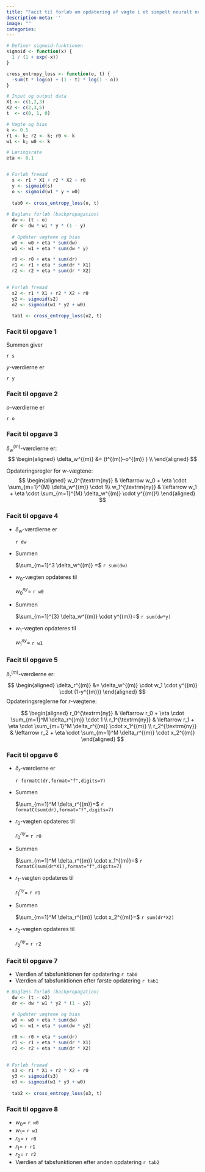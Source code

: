 ```yaml
---
title: "Facit til forløb om opdatering af vægte i et simpelt neuralt netværk med ét skjulte lag"
description-meta: ''
image: ""
categories:
---
```


```r

# Definer sigmoid-funktionen
sigmoid <- function(x) {
  1 / (1 + exp(-x))
}

cross_entropy_loss <- function(o, t) {
  -sum(t * log(o) + (1 - t) * log(1 - o))
}

# Input og output data
X1 <- c(1,2,3)
X2 <- c(2,3,5)
t  <- c(0, 1, 0)

# Vægte og bias
k <- 0.5
r1 <- k; r2 <- k; r0 <- k
w1 <- k; w0 <- k

# Læringsrate
eta <- 0.1


# Forløb fremad
  s <- r1 * X1 + r2 * X2 + r0
  y <- sigmoid(s)
  o <- sigmoid(w1 * y + w0)
  
  tab0 <- cross_entropy_loss(o, t) 
  
# Baglæns forløb (backpropagation)
  dw <- (t - o)
  dr <- dw * w1 * y * (1 - y)
  
  # Opdater vægtene og bias
  w0 <- w0 + eta * sum(dw)
  w1 <- w1 + eta * sum(dw * y)

  r0 <- r0 + eta * sum(dr)
  r1 <- r1 + eta * sum(dr * X1)
  r2 <- r2 + eta * sum(dr * X2)

  
# Forløb fremad
  s2 <- r1 * X1 + r2 * X2 + r0
  y2 <- sigmoid(s2)
  o2 <- sigmoid(w1 * y2 + w0)
  
  tab1 <- cross_entropy_loss(o2, t) 
```  

::: {.callout-note collapse="true" appearance="minimal"}  
### Facit til opgave 1
Summen giver 

`r s` 


$y$-værdierne er

`r y`

:::

::: {.callout-note collapse="true" appearance="minimal"}  
### Facit til opgave 2
$o$-værdierne er 

`r o`
:::

::: {.callout-note collapse="true" appearance="minimal"}  
### Facit til opgave 3
$\delta_w^{(m)}$-værdierne er:
   $$
   \begin{aligned}
   \delta_w^{(m)} &= (t^{(m)}-o^{(m)} )  \\
   \end{aligned}
   $$

  Opdateringsregler for $w$-vægtene:
   $$
   \begin{aligned}
   w_0^{\textrm{ny}} & \leftarrow w_0 + \eta \cdot \sum_{m=1}^{M} \delta_w^{(m)} \cdot 1\\
   w_1^{\textrm{ny}} & \leftarrow w_1 + \eta \cdot \sum_{m=1}^{M} \delta_w^{(m)} \cdot y^{(m)}\\
   \end{aligned}
   $$
:::

::: {.callout-note collapse="true" appearance="minimal"}  
### Facit til opgave 4
* $\delta_w$-værdierne er 

   `r dw`

* Summen 

    $\sum_{m=1}^3 \delta_w^{(m)} =$ `r sum(dw)`
    

* $w_0$-vægten opdateres til

   $w_{0}^{ny}=$ `r w0` 

* Summen 

    $\sum_{m=1}^{3} \delta_w^{(m)} \cdot y^{(m)}=$ `r sum(dw*y)`

* $w_1$-vægten opdateres til

   $w_{1}^{ny}=$ `r w1` 
:::

::: {.callout-note collapse="true" appearance="minimal"}  
### Facit til opgave 5

$\delta_r^{(m)}$-værdierne er:
$$
   \begin{aligned}
   \delta_r^{(m)} &= \delta_w^{(m)} \cdot w_1 \cdot y^{(m)} \cdot (1-y^{(m)})
   \end{aligned}
   $$
Opdateringsreglerne for $r$-vægtene:

$$
   \begin{aligned}
   r_0^{\textrm{ny}} & \leftarrow  r_0 + \eta \cdot \sum_{m=1}^M \delta_r^{(m)} \cdot 1 \\
   r_1^{\textrm{ny}} & \leftarrow  r_1 + \eta \cdot \sum_{m=1}^M \delta_r^{(m)} \cdot x_1^{(m)} \\
   r_2^{\textrm{ny}} & \leftarrow  r_2 + \eta \cdot \sum_{m=1}^M \delta_r^{(m)} \cdot x_2^{(m)}
   \end{aligned}
   $$
:::

::: {.callout-note collapse="true" appearance="minimal"}  
### Facit til opgave 6
* $\delta_r$-værdierne er 

   `r formatC(dr,format="f",digits=7)`
   
* Summen 

   $\sum_{m=1}^M \delta_r^{(m)}=$ `r formatC(sum(dr),format="f",digits=7)`
   
* $r_0$-vægten opdateres til

   $r_{0}^{ny}=$ `r r0` 

* Summen 

   $\sum_{m=1}^M \delta_r^{(m)} \cdot x_1^{(m)}=$ `r formatC(sum(dr*X1),format="f",digits=7)`

* $r_1$-vægten opdateres til

   $r_{1}^{ny}=$ `r r1`

* Summen 

   $\sum_{m=1}^M \delta_r^{(m)} \cdot x_2^{(m)}=$ `r sum(dr*X2)`
   
* $r_2$-vægten opdateres til

   $r_{2}^{ny}=$ `r r2`
:::

::: {.callout-note collapse="true" appearance="minimal"}  
### Facit til opgave 7
* Værdien af tabsfunktionen før opdatering `r tab0`
* Værdien af tabsfunktionen efter første opdatering `r tab1`
:::

```r


# Baglæns forløb (backpropagation)
  dw <- (t - o2)
  dr <- dw * w1 * y2 * (1 - y2)
  
  # Opdater vægtene og bias
  w0 <- w0 + eta * sum(dw)
  w1 <- w1 + eta * sum(dw * y2)

  r0 <- r0 + eta * sum(dr)
  r1 <- r1 + eta * sum(dr * X1)
  r2 <- r2 + eta * sum(dr * X2)

  
# Forløb fremad
  s3 <- r1 * X1 + r2 * X2 + r0
  y3 <- sigmoid(s3)
  o3 <- sigmoid(w1 * y3 + w0)
  
  tab2 <- cross_entropy_loss(o3, t) 
```  

::: {.callout-note collapse="true" appearance="minimal"}  
### Facit til opgave 8
* $w_0 =$ `r w0`
* $w_1 =$ `r w1`
* $r_0 =$ `r r0`
* $r_1 =$ `r r1`
* $r_2 =$ `r r2`
* Værdien af tabsfunktionen efter anden opdatering `r tab2`

:::